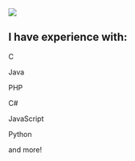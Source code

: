 <Section py="8|12|16|24">
  <Container>
    <Grid col="1|2" gap="1|1|1" alignItems="center">
      <Image
        src="profile2.jpg"
        colStart="null|1"
        w="80%"
        rounded="lg"
        overflow="hidden"
        align="center"
        px="4"
      />
      <Flexbox
        flexDirection="column"
        alignItems="center|center"
        textAlign="center|left"
      >
        <H2 m="0" fontWeight="extrabold" lineHeight="loose">
          I have experience with:
        </H2>
        <Grid col="1|2" gap="4|8|12" alignItems="center" px="8">
        <Flexbox
        flexDirection="column"
        alignItems="center"
        textAlign="center"
        >
        <P fontSize="xl|2xl" mt="2"  lineHeight="none">C</P>
        <P fontSize="xl|2xl" mt="2"  lineHeight="none">Java</P>
        <P fontSize="xl|2xl" mt="2"  lineHeight="none">PHP</P>
        </Flexbox>
        <Flexbox
        flexDirection="column"
        alignItems="center"
        textAlign="center|left"
        >
        <P fontSize="xl|2xl" mt="2"  lineHeight="none">C#</P>
        <P fontSize="xl|2xl" mt="2"  lineHeight="none">JavaScript</P>
        <P fontSize="xl|2xl" mt="2"  lineHeight="none">Python</P>
        </Flexbox>
        </Grid>
        <P fontSize="xl|2xl" mt="2" lineHeight="none">and more!</P>
      </Flexbox>
    </Grid>
  </Container>
</Section>